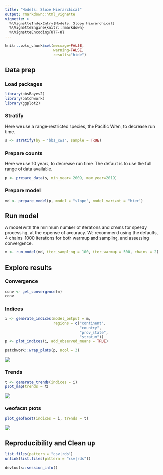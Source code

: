 ```yaml
---
title: "Models: Slope Hierarchical"
output: rmarkdown::html_vignette
vignette: >
  %\VignetteIndexEntry{Models: Slope Hierarchical}
  %\VignetteEngine{knitr::rmarkdown}
  %\VignetteEncoding{UTF-8}
---
```



```r
knitr::opts_chunk$set(message=FALSE,
                      warning=FALSE,
                      results="hide")
```
## Data prep

### Load packages

```r
library(bbsBayes2)
library(patchwork)
library(ggplot2)
```

### Stratify
Here we use a range-restricted species, the Pacific Wren, to decrease run time.
```r
s <- stratify(by = "bbs_cws", sample = TRUE)
```

### Prepare counts
Here we use 10 years, to decrease run time. The default is to use the full range of data available.
```r
p <- prepare_data(s, min_year= 2009, max_year=2019)
```

### Prepare model

```r
md <- prepare_model(p, model = "slope", model_variant = "hier")
```

## Run model
A model with the minimum number of iterations and chains for speedy processing, at the expense of accuracy. We recommend using the defaults, 4 chains, 1000 iterations for both warmup and sampling, and assessing convergence.
```r
m <- run_model(md, iter_sampling = 100, iter_warmup = 500, chains = 2)
```

## Explore results

### Convergence


```r
conv <- get_convergence(m)
conv
```

### Indices

```r
i <- generate_indices(model_output = m,
                      regions = c("continent",
                                  "country",
                                  "prov_state",
                                  "stratum"))
p <- plot_indices(i, add_observed_means = TRUE)
```


```r
patchwork::wrap_plots(p, ncol = 3)
```

<img src="figures/slope_index-1.png"  />

### Trends

```r
t <- generate_trends(indices = i)
plot_map(trends = t)
```

<img src="figures/slope_trend-1.png"  />


### Geofacet plots

```r
plot_geofacet(indices = i, trends = t)
```

<img src="figures/slope_geo-1.png" />

## Reproducibility and Clean up

```r
list.files(pattern = "csv|rds")
unlink(list.files(pattern = "csv|rds"))
```


```r
devtools::session_info()
```
